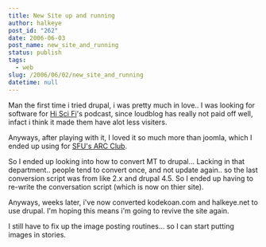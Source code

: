 ```yaml
---
title: New Site up and running
author: halkeye
post_id: "262"
date: 2006-06-03
post_name: new_site_and_running
status: publish
tags:
  - web
slug: /2006/06/02/new_site_and_running
datetime: null
---
```


Man the first time i tried drupal, i was pretty much in love.. I was looking for software for [Hi Sci Fi](https://www.hiscifi.com)'s podcast, since loudblog has really not paid off well, infact i think it made them have alot less visiters.

Anyways, after playing with it, I loved it so much more than joomla, which I ended up using for [SFU's ARC Club](https://www.sfuarc.com).

So I ended up looking into how to convert MT to drupal... Lacking in that department.. people tend to convert once, and not update again.. so the last conversion script was from like 2.x and drupal 4.5. So I ended up having to re-write the conversation script (which is now on thier site).

Anyways, weeks later, i've now converted kodekoan.com and halkeye.net to use drupal. I'm hoping this means i'm going to revive the site again.

I still have to fix up the image posting routines... so I can start putting images in stories.
